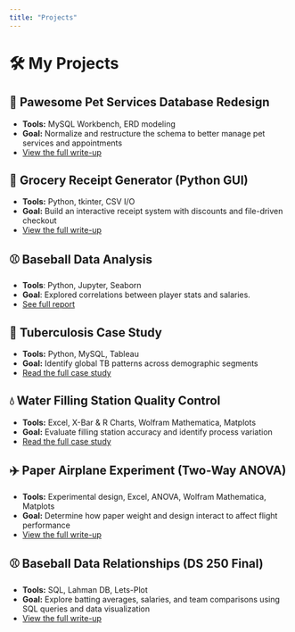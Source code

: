 ```yaml
---
title: "Projects"
---
```


# 🛠️ My Projects

## 🐶 Pawesome Pet Services Database Redesign
- **Tools:** MySQL Workbench, ERD modeling  
- **Goal:** Normalize and restructure the schema to better manage pet services and appointments  
- [View the full write-up](pawesome-database-enhancement.qmd)

## 🧾 Grocery Receipt Generator (Python GUI)
- **Tools:** Python, tkinter, CSV I/O  
- **Goal:** Build an interactive receipt system with discounts and file-driven checkout  
- [View the full write-up](receipt-generator-app.qmd)

## ⚾ Baseball Data Analysis
- **Tools**: Python, Jupyter, Seaborn
- **Goal**: Explored correlations between player stats and salaries.
- [See full report](https://github.com/yourusername/baseball-analysis)

## 🦠 Tuberculosis Case Study
- **Tools:** Python, MySQL, Tableau  
- **Goal:** Identify global TB patterns across demographic segments  
- [Read the full case study](tb-insights.qmd)

## 💧 Water Filling Station Quality Control
- **Tools:** Excel, X-Bar & R Charts, Wolfram Mathematica, Matplots  
- **Goal:** Evaluate filling station accuracy and identify process variation  
- [Read the full case study](water-filling-case.qmd)

## ✈️ Paper Airplane Experiment (Two-Way ANOVA)
- **Tools:** Experimental design, Excel, ANOVA, Wolfram Mathematica, Matplots  
- **Goal:** Determine how paper weight and design interact to affect flight performance  
- [View the full write-up](airplane-anova-study.qmd)

## ⚾ Baseball Data Relationships (DS 250 Final)
- **Tools:** SQL, Lahman DB, Lets-Plot  
- **Goal:** Explore batting averages, salaries, and team comparisons using SQL queries and data visualization  
- [View the full write-up](baseball-relationships-study.qmd)